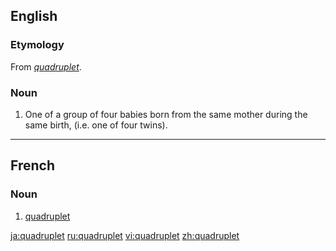 {{wikipedia}}
==English==
{{coefficient}}
===Etymology===
From {{F.}} ''[[#French|quadruplet]]''.

===Noun===
{{en-noun}}

# One of a group of four babies born from the same mother during the same birth, (i.e. one of four twins).

----

==French==
===Noun===
{{fr-noun|m}}
#[[#Noun|quadruplet]]

[[ja:quadruplet]]
[[ru:quadruplet]]
[[vi:quadruplet]]
[[zh:quadruplet]]
